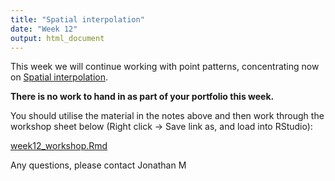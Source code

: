 ```yaml
---
title: "Spatial interpolation"
date: "Week 12"
output: html_document
---
```


This week we will continue working with point patterns, concentrating now on [Spatial interpolation](../notes/week12_interpolation.html).

**There is no work to hand in as part of your portfolio this week.**

You should utilise the material in the notes above and then work through the workshop sheet below (Right click -> Save link as, and load into RStudio):

[week12_workshop.Rmd](week12_workshop.Rmd)

Any questions, please contact Jonathan M